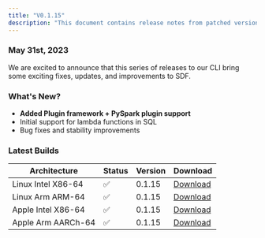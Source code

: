 ```yaml
---
title: "V0.1.15"
description: "This document contains release notes from patched version v0.1.15 of SDF."
---
```

### May 31st, 2023

We are excited to announce that this series of releases to our CLI bring some exciting fixes, updates, and improvements to SDF.

### What's New?
- **Added Plugin framework + PySpark plugin support** 
- Initial support for lambda functions in SQL
- Bug fixes and stability improvements 


### Latest Builds 

| Architecture           | Status | Version | Download |
| ---------------------- | ------ | ------- | -------- |
| Linux Intel X86-64     |   ✅   | 0.1.15  | [Download](https://cdn.sdf.com/releases/download/sdf-v0.1.15-x86_64-unknown-linux-musl.tar.gz) |
| Linux Arm ARM-64       |   ✅   | 0.1.15  | [Download](https://cdn.sdf.com/releases/download/sdf-v0.1.15-arm-unknown-linux-gnueabihf.tar.gz) |
| Apple Intel X86-64     |   ✅   | 0.1.15  | [Download](https://cdn.sdf.com/releases/download/sdf-v0.1.15-x86_64-apple-darwin.tar.gz) |
| Apple Arm AARCh-64     |   ✅   | 0.1.15  | [Download](https://cdn.sdf.com/releases/download/sdf-v0.1.15-aarch64-apple-darwin.tar.gz) |
